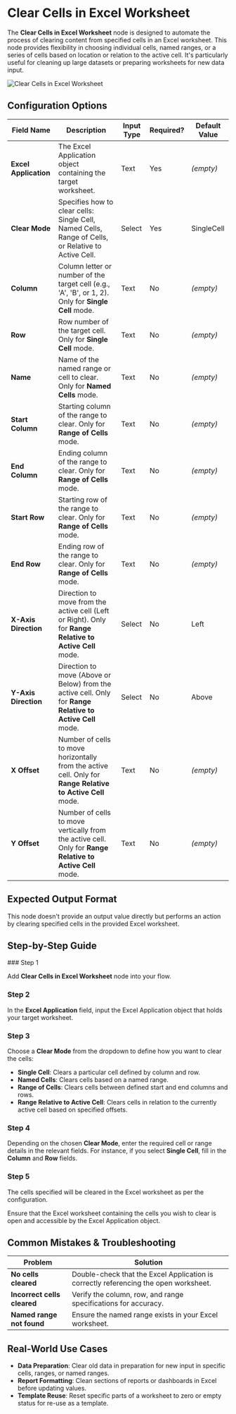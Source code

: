 
# Clear Cells in Excel Worksheet

The **Clear Cells in Excel Worksheet** node is designed to automate the process of clearing content from specified cells in an Excel worksheet. This node provides flexibility in choosing individual cells, named ranges, or a series of cells based on location or relation to the active cell. It's particularly useful for cleaning up large datasets or preparing worksheets for new data input.

![Clear Cells in Excel Worksheet](./clear-cells-in-excel-worksheet.png)

## Configuration Options

| Field Name            | Description                                                                                                 | Input Type | Required? | Default Value |
| --------------------- | ----------------------------------------------------------------------------------------------------------- | ---------- | --------- | ------------- |
| **Excel Application** | The Excel Application object containing the target worksheet.                                               | Text       | Yes       | _(empty)_     |
| **Clear Mode**        | Specifies how to clear cells: Single Cell, Named Cells, Range of Cells, or Relative to Active Cell.         | Select     | Yes       | SingleCell    |
| **Column**            | Column letter or number of the target cell (e.g., 'A', 'B', or 1, 2). Only for **Single Cell** mode.        | Text       | No        | _(empty)_     |
| **Row**               | Row number of the target cell. Only for **Single Cell** mode.                                               | Text       | No        | _(empty)_     |
| **Name**              | Name of the named range or cell to clear. Only for **Named Cells** mode.                                    | Text       | No        | _(empty)_     |
| **Start Column**      | Starting column of the range to clear. Only for **Range of Cells** mode.                                    | Text       | No        | _(empty)_     |
| **End Column**        | Ending column of the range to clear. Only for **Range of Cells** mode.                                      | Text       | No        | _(empty)_     |
| **Start Row**         | Starting row of the range to clear. Only for **Range of Cells** mode.                                       | Text       | No        | _(empty)_     |
| **End Row**           | Ending row of the range to clear. Only for **Range of Cells** mode.                                         | Text       | No        | _(empty)_     |
| **X-Axis Direction**  | Direction to move from the active cell (Left or Right). Only for **Range Relative to Active Cell** mode.    | Select     | No        | Left          |
| **Y-Axis Direction**  | Direction to move (Above or Below) from the active cell. Only for **Range Relative to Active Cell** mode.   | Select     | No        | Above         |
| **X Offset**          | Number of cells to move horizontally from the active cell. Only for **Range Relative to Active Cell** mode. | Text       | No        | _(empty)_     |
| **Y Offset**          | Number of cells to move vertically from the active cell. Only for **Range Relative to Active Cell** mode.   | Text       | No        | _(empty)_     |

## Expected Output Format

This node doesn't provide an output value directly but performs an action by clearing specified cells in the provided Excel worksheet.

## Step-by-Step Guide

<Steps>
### Step 1

Add **Clear Cells in Excel Worksheet** node into your flow.

### Step 2

In the **Excel Application** field, input the Excel Application object that holds your target worksheet.

### Step 3

Choose a **Clear Mode** from the dropdown to define how you want to clear the cells:

- **Single Cell**: Clears a particular cell defined by column and row.
- **Named Cells**: Clears cells based on a named range.
- **Range of Cells**: Clears cells between defined start and end columns and rows.
- **Range Relative to Active Cell**: Clears cells in relation to the currently active cell based on specified offsets.

### Step 4

Depending on the chosen **Clear Mode**, enter the required cell or range details in the relevant fields. For instance, if you select **Single Cell**, fill in the **Column** and **Row** fields.

### Step 5

The cells specified will be cleared in the Excel worksheet as per the configuration.

</Steps>

<Callout type="info" title="Note">
  Ensure that the Excel worksheet containing the cells you wish to clear is open
  and accessible by the Excel Application object.
</Callout>

## Common Mistakes & Troubleshooting

| Problem                     | Solution                                                                             |
| --------------------------- | ------------------------------------------------------------------------------------ |
| **No cells cleared**        | Double-check that the Excel Application is correctly referencing the open worksheet. |
| **Incorrect cells cleared** | Verify the column, row, and range specifications for accuracy.                       |
| **Named range not found**   | Ensure the named range exists in your Excel worksheet.                               |

## Real-World Use Cases

- **Data Preparation**: Clear old data in preparation for new input in specific cells, ranges, or named ranges.
- **Report Formatting**: Clean sections of reports or dashboards in Excel before updating values.
- **Template Reuse**: Reset specific parts of a worksheet to zero or empty status for re-use as a template.
